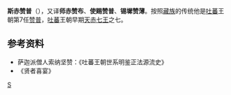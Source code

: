 '''斯赤赞普'''（{{bo|སྲིབ་ཁྲི་བཙན་པོ|w=''Srib-khri btsan-po''}}），又译'''师赤赞布'''、'''使赐赞普'''、'''锡墀赞薄'''。按照[[藏族|藏族]]的传统他是[[吐蕃|吐蕃]]王朝第7任[[赞普|赞普]]，[[吐蕃|吐蕃]]王朝早期[[天赤七王|天赤七王]]之七。

==参考资料==
*萨迦派僧人索纳坚赞：《吐蕃王朝世系明鉴正法源流史》
*《贤者喜宴》

{{start box}}
{{s-before|[[达赤赞布|达赤赞布]]}}
{{s-title|[[吐蕃国王列表|吐蕃赞普]]|第7任<br />'''天赤七王'''之七}}
{{s-after|[[志共赞布|志共赞布]]}}
{{end box}}
{{吐蕃赞普}}

[[Category:吐蕃赞普|S]]